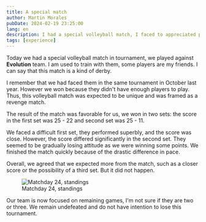 ```yaml
---
title: A special match
author: Martin Morales
pubDate: 2024-02-19 23:25:00
lang: en
description: I had a special volleyball match, I faced to appreciated people, unfortunately the score was not the best for...
tags: [experience]
---
```


Today we had a special volleyball match in tournament, we played against **Evolution** team. I am used to train with them, some players are my friends. I can say that this match is a kind of derby.

I remember that we had faced them in the same tournament in October last year. However we won because they didn't have enough players to play. Thus, this volleyball match was expected to be unique and was framed as a revenge match.

The result of the match was favorable for us, we won in two sets: the score in the first set was 25 - 22 and second set was 25 - 11.

We faced a difficult first set, they performed superbly, and the score was close. However, the score differed significantly in the second set. They seemed to be gradually losing attitude as we were winning some points. We finished the match quickly because of the drastic difference in pace.

Overall, we agreed that we expected more from the match, such as a closer score or the possibility of a third set. But it did not happen.

<figure class="m-o" data-template="with">
  <div class="m-m">
    <img
      src="/images/posts/jalisco-cup-standing-feb-2024.webp"
      alt="Matchday 24, standings"
      class="img"
      loading="lazy"
      style="aspect-ratio: 720 / 944;"
    />
  </div>
  <figcaption>Matchday 24, standings</figcaption>
</figure>

Our team is now focused on remaining games, I'm not sure if they are two or three. We remain undefeated and do not have intention to lose this tournament.

